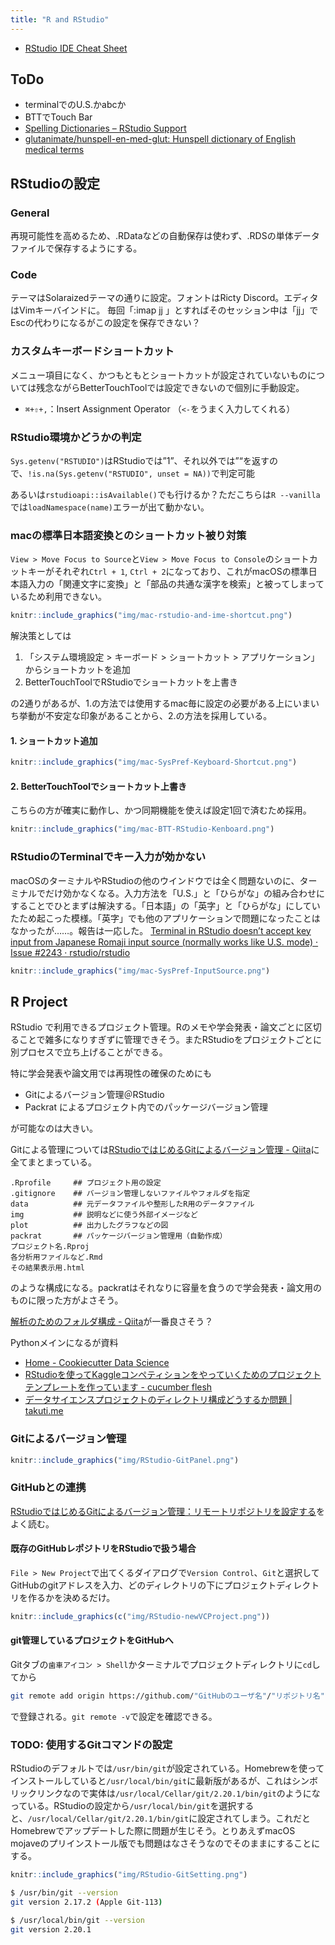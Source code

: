```yaml
---
title: "R and RStudio"
---
```


- [RStudio IDE Cheat Sheet](https://github.com/rstudio/cheatsheets/raw/master/rstudio-ide.pdf)

## ToDo

- terminalでのU.S.かabcか
- BTTでTouch Bar
- [Spelling Dictionaries – RStudio Support](https://support.rstudio.com/hc/en-us/articles/200551916#custom?version=1.1.463&mode=desktop)
- [glutanimate/hunspell-en-med-glut: Hunspell dictionary of English medical terms](https://github.com/glutanimate/hunspell-en-med-glut)

## RStudioの設定

### General

再現可能性を高めるため、.RDataなどの自動保存は使わず、.RDSの単体データファイルで保存するようにする。

### Code

テーマはSolaraizedテーマの通りに設定。フォントはRicty Discord。エディタはVimキーバインドに。
毎回「:imap jj <Esc>」とすればそのセッション中は「jj」でEscの代わりになるがこの設定を保存できない？


### カスタムキーボードショートカット

メニュー項目になく、かつもともとショートカットが設定されていないものについては残念ながらBetterTouchToolでは設定できないので個別に手動設定。

- `⌘+⇧+, `：Insert Assignment Operator （`<-`をうまく入力してくれる）

### RStudio環境かどうかの判定

`Sys.getenv("RSTUDIO")`はRStudioでは"1"、それ以外では""を返すので、`!is.na(Sys.getenv("RSTUDIO", unset = NA))`で判定可能

あるいは`rstudioapi::isAvailable()`でも行けるか？ただこちらは`R --vanilla`では`loadNamespace(name)`エラーが出て動かない。

### macの標準日本語変換とのショートカット被り対策

`View > Move Focus to Source`と`View > Move Focus to Console`のショートカットキーがそれぞれ`Ctrl + 1`, `Ctrl + 2`になっており、これがmacOSの標準日本語入力の「関連文字に変換」と「部品の共通な漢字を検索」と被ってしまっているため利用できない。

```r
knitr::include_graphics("img/mac-rstudio-and-ime-shortcut.png")
```

解決策としては

1. 「システム環境設定 > キーボード > ショートカット > アプリケーション」からショートカットを追加
2. BetterTouchToolでRStudioでショートカットを上書き

の2通りがあるが、1.の方法では使用するmac毎に設定の必要がある上にいまいち挙動が不安定な印象があることから、2.の方法を採用している。

#### 1. ショートカット追加

```r
knitr::include_graphics("img/mac-SysPref-Keyboard-Shortcut.png")
```

#### 2. BetterTouchToolでショートカット上書き

こちらの方が確実に動作し、かつ同期機能を使えば設定1回で済むため採用。

```r
knitr::include_graphics("img/mac-BTT-RStudio-Kenboard.png")
```


### RStudioのTerminalでキー入力が効かない

macOSのターミナルやRStudioの他のウインドウでは全く問題ないのに、ターミナルでだけ効かなくなる。入力方法を「U.S.」と「ひらがな」の組み合わせにすることでひとまずは解決する。「日本語」の「英字」と「ひらがな」にしていたため起こった模様。「英字」でも他のアプリケーションで問題になったことはなかったが……。報告は一応した。
[Terminal in RStudio doesn't accept key input from Japanese Romaji input source (normally works like U.S. mode) · Issue #2243 · rstudio/rstudio](https://github.com/rstudio/rstudio/issues/2243)

```r
knitr::include_graphics("img/mac-SysPref-InputSource.png")
```


## R Project

RStudio で利用できるプロジェクト管理。Rのメモや学会発表・論文ごとに区切ることで雑多になりすぎずに管理できそう。またRStudioをプロジェクトごとに別プロセスで立ち上げることができる。

特に学会発表や論文用では再現性の確保のためにも

- Gitによるバージョン管理＠RStudio
- Packrat によるプロジェクト内でのパッケージバージョン管理

が可能なのは大きい。

Gitによる管理については[RStudioではじめるGitによるバージョン管理 - Qiita](https://qiita.com/uri/items/6b94609f156173ed43ed)に全てまとまっている。

```
.Rprofile     ## プロジェクト用の設定
.gitignore    ## バージョン管理しないファイルやフォルダを指定
data          ## 元データファイルや整形したR用のデータファイル
img           ## 説明などに使う外部イメージなど
plot          ## 出力したグラフなどの図
packrat       ## パッケージバージョン管理用（自動作成）
プロジェクト名.Rproj
各分析用ファイルなど.Rmd
その結果表示用.html
```

のような構成になる。packratはそれなりに容量を食うので学会発表・論文用のものに限った方がよさそう。

[解析のためのフォルダ構成 - Qiita](https://qiita.com/sshojiro/items/2f2720ba7697e8758855)が一番良さそう？

Pythonメインになるが資料

- [Home - Cookiecutter Data Science](https://drivendata.github.io/cookiecutter-data-science/)
- [RStudioを使ってKaggleコンペティションをやっていくためのプロジェクトテンプレートを作っています - cucumber flesh](https://uribo.hatenablog.com/entry/2017/07/25/073200)
- [データサイエンスプロジェクトのディレクトリ構成どうするか問題 | takuti.me](https://takuti.me/note/data-science-project-structure/)

### Gitによるバージョン管理


```r
knitr::include_graphics("img/RStudio-GitPanel.png")
```

### GitHubとの連携

[RStudioではじめるGitによるバージョン管理：リモートリポジトリを設定する](https://qiita.com/uri/items/6b94609f156173ed43ed#%E3%83%AA%E3%83%A2%E3%83%BC%E3%83%88%E3%83%AA%E3%83%9D%E3%82%B8%E3%83%88%E3%83%AA%E3%82%92%E8%A8%AD%E5%AE%9A%E3%81%99%E3%82%8B)をよく読む。

#### 既存のGitHubレポジトリをRStudioで扱う場合

`File > New Project`で出てくるダイアログで`Version Control`、`Git`と選択してGitHubのgitアドレスを入力、どのディレクトリの下にプロジェクトディレクトリを作るかを決めるだけ。

```r
knitr::include_graphics(c("img/RStudio-newVCProject.png"))
```

#### git管理しているプロジェクトをGitHubへ


Gitタブの`歯車アイコン > Shell`かターミナルでプロジェクトディレクトリに`cd`してから

```bash
git remote add origin https://github.com/"GitHubのユーザ名"/"リポジトリ名".git
```

で登録される。`git remote -v`で設定を確認できる。

### TODO: 使用するGitコマンドの設定

RStudioのデフォルトでは`/usr/bin/git`が設定されている。Homebrewを使ってインストールしていると`/usr/local/bin/git`に最新版があるが、これはシンボリックリンクなので実体は`/usr/local/Cellar/git/2.20.1/bin/git`のようになっている。RStudioの設定から`/usr/local/bin/git`を選択すると、`/usr/local/Cellar/git/2.20.1/bin/git`に設定されてしまう。これだとHomebrewでアップデートした際に問題が生じそう。とりあえずmacOS mojaveのプリインストール版でも問題はなさそうなのでそのままにすることにする。

```r
knitr::include_graphics("img/RStudio-GitSetting.png")
```


```bash
$ /usr/bin/git --version
git version 2.17.2 (Apple Git-113)

$ /usr/local/bin/git --version
git version 2.20.1
```
